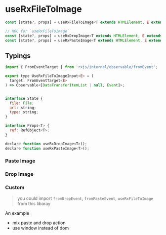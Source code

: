 

<Meta title="useRxFileToImage" />

# useRxFileToImage

```js
const [state?, props] = useRxFileToImage<T extends HTMLElement, E extends Event>(fn: UseRxFileToImageInput<E>);

// HOC for `useRxFileToImage`
const [state?, props] = useRxDropImage<T extends HTMLElement, E extends Event = Event>();
const [state?, props] = useRxPasteImage<T extends HTMLElement, E extends Event = Event>();
```

## Typings

```js
import { FromEventTarget } from 'rxjs/internal/observable/fromEvent';

export type UseRxFileToImageInput<E> = (
  target: FromEventTarget<E>
) => Observable<[DataTransferItemList | null, Event]>;


interface State {
  file: File;
  url: string;
  type: string;
}

interface Props<T> {
  ref: RefObject<T>;
}

declare function useRxDropImage<T>();
declare function useRxPasteImage<T>();
```

### Paste Image

<Preview name="Paste Image" code={pasteImageCode}>
  <PasteImage />
</Preview>

### Drop Image

<Preview name="Drop Image" code={dropImageCode}>
  <DropImage />
</Preview>

### Custom

> you could import `fromDropEvent`, `fromPasteEvent`, `useRxFileToImage` from this libaray

An example

- mix paste and drop action
- use window instead of dom

<Source code={windowCode} language="jsx" />
